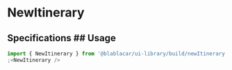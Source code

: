 

<Meta title="Widgets/NewItinerary" />

# **NewItinerary**

<Canvas>
  <Story name="Ride Plan">
    <Itinerary headline="Tue 28th september">
      <Place
        line={Lines.ACTIVE}
        label="Paris"
        subLabel="6 rue Ménars"
        time="00:00"
        href="https://blablacar.fr"
      />
      <Place
        line={Lines.NONE}
        label="Caen"
        subLabel="Esplanade Jean-Marie Louvel"
        time="03:00"
        href="https://blablacar.fr"
      />
    </Itinerary>
  </Story>
</Canvas>

<Canvas>
  <Story name="Bus">
    <Itinerary headline="Fri 22th June">
      <Addon line={Lines.INACTIVE} label="Lille" />
      <Place
        time="09:00"
        line={Lines.ACTIVE}
        label="Paris"
        subLabel="Gare de lyon"
      />
      <HiddenStops label="2 stopovers">
        <HiddenStop label="Paris" />
        <HiddenStop label="Dijon" />
      </HiddenStops>
      <Place time="12:00" line={Lines.CONNECTION} label="Lyon" subLabel="Gare Perrache" />
      <Connection label="Change of vehicle" />
      <Place time="12:30" line={Lines.ACTIVE} label="Lyon" subLabel="Gare Perrache" />
      <HiddenStops label="2 stopovers">
        <HiddenStop label="Grenoble" />
        <HiddenStop label="Aix-en-Provence" />
      </HiddenStops>
      <Place time="16:00" line={Lines.INACTIVE} label="Marseille" />
      <Addon label="Montpellier" />
    </Itinerary>
  </Story>
</Canvas>

## Specifications ## Usage

```jsx
import { NewItinerary } from '@blablacar/ui-library/build/newItinerary'
;<NewItinerary />
```

<ArgsTable of={NewItinerary} />

